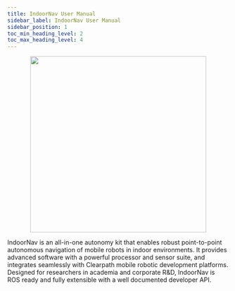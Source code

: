 ```yaml
---
title: IndoorNav User Manual
sidebar_label: IndoorNav User Manual
sidebar_position: 1
toc_min_heading_level: 2
toc_max_heading_level: 4
---
```


<center>
  <figure>
    <img
      src="/img/indoornav_images/coverpage.png"
      width="400px"
    />
  </figure>
</center>

IndoorNav is an all-in-one autonomy kit that enables robust point-to-point autonomous
navigation of mobile robots in indoor environments. It provides advanced software with
a powerful processor and sensor suite, and integrates seamlessly with Clearpath mobile
robotic development platforms. Designed for researchers in academia and corporate R&D,
IndoorNav is ROS ready and fully extensible with a well documented developer API.
